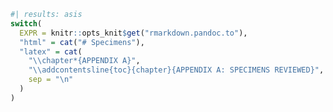 
```r
#| results: asis
switch(
  EXPR = knitr::opts_knit$get("rmarkdown.pandoc.to"),
  "html" = cat("# Specimens"),
  "latex" = cat(
    "\\chapter*{APPENDIX A}",
    "\\addcontentsline{toc}{chapter}{APPENDIX A: SPECIMENS REVIEWED}",
    sep = "\n"
  )
)
```

::: {.content-visible when-format="pdf"}

\begin{center}
SPECIMENS REVIEWED
\end{center}

\input{tex/specimens/medicinae}
\input{tex/specimens/acutifolia}
\input{tex/specimens/brassicoides}
\input{tex/specimens/condensata}
\input{tex/specimens/didymocarpa}
\input{tex/specimens/dornii}
\input{tex/specimens/eburniflora}
\input{tex/specimens/integrifolia}
\input{tex/specimens/vitulifera}

:::

